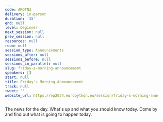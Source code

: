 ```yaml
---
code: AKQTN3
delivery: in-person
duration: '15'
end: null
level: beginner
next_session: null
prev_session: null
resources: null
room: null
session_type: Announcements
sessions_after: null
sessions_before: null
sessions_in_parallel: null
slug: friday-s-morning-announcement
speakers: []
start: null
title: Friday's Morning Announcement
track: null
tweet: ''
website_url: https://ep2024.europython.eu/session/friday-s-morning-announcement
---
```


The news for the day. What's up and what you should know today. Come by and find out what is going to happen today.
